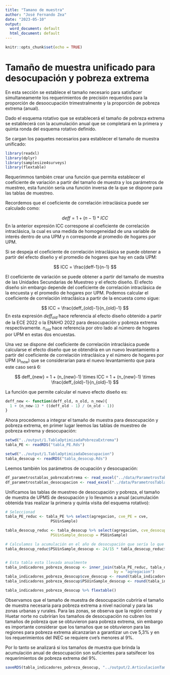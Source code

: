 ---
title: "Tamano de muestra"
author: "José Fernando Zea"
date: "2023-05-10"
output:
  word_document: default
  html_document: default
---

```{r setup, include=FALSE}
knitr::opts_chunk$set(echo = TRUE)
```

# Tamaño de muestra unificado para desocupación y pobreza extrema

En esta sección se establece el tamaño necesario para satisfacer simultaneamente los requerimientos de precisión  requeridos para la proporción de desoocupación trimestralmente y la proporción de pobreza extrema (anual).

Dado el esquema rotativo que se establecerá el tamaño de pobreza extrema se establecerá con la acumulación anual que se completará en la primera y quinta ronda del esquema rotativo definido.

Se cargan los paquetes necesarios para  establecer el tamaño de muestra unificado:


```{r, warning=FALSE, message=FALSE}
library(readxl)
library(dplyr)
library(samplesize4surveys)
library(flextable)
```

Requerimmos también crear una función que permita establecer el coeficiente de variación a partir del tamaño de muestra y los parámetros de muestreo, esta función sería una función inversa de la que se dispone para las tablas de muestreo.

Recordemos que el coeficiente de correlación intraclásica puede ser calculado como:

$$
deff = 1 + (n-1) * ICC 
$$
En la anterior expresión ICC correspone al coeficiente de correlación intraclásica, la cual es una medida de homogeneidad de una variable de interés dentro de una UPM y n corresponde al promedio de hogares por UPM.

Si se despeja el coeficiente de correlación intraclásica se puede obtener a partir del efecto diseño y el promedio de hogares que hay en cada UPM:

$$
ICC = \frac{deff-1}{n-1}
$$

El coeficiente de variación se puede obtener a partir del tamaño de muestra de las Unidades Secundarias de Muestreo y el efecto diseño.
El efecto diseño sin embargo depende del coeficiente de correlación intraclásica de la encuesta y el promedio de hogares por UPM. Podemos calcular el coeficiente de correlación intraclásica a partir de la encuesta como sigue:


$$
ICC = \frac{deff_{old}-1}{n_{old}-1}
$$
En esta expresión $deff_{old}$ hace referencia al efecto diseño obtenido a partir de la ECE 2022 o la ENAHO 2022 para desocupación y pobreza extrema respectivamente.
$n_{old}$ hace referencia por otro lado al número de hogares por UPM en estas dos encuestas.

Una vez se dispone del coeficiente de correlación intraclásica puede calcularse el efecto diseño que se obtendría en un nuevo levantamiento a partir del coeficiente de correlación intraclásica y el número de hogares por UPM ($n_{new}$) que se considerarían para el nuevo levantamiento que para este caso será 6:


$$
deff_{new} = 1 + (n_{new}-1) \times ICC = 1 + (n_{new}-1) \times \frac{deff_{old}-1}{n_{old}-1} 
$$

La función que permite calcular el nuevo efecto diseño es:

```{r}
deff_new <- function(deff_old, n_old, n_new){
  1 + (n_new-1) * ((deff_old - 1) / (n_old - 1)) 
}
```

Ahora procedemos a integrar el tamaño de muestra para desocupación y pobreza extrema, en primer lugar leemos las tablas de muestreo de pobreza extrema y desocupación:

```{r}
setwd("../output/1.TablaOptimizadaPobrezaExtrema")
tabla_PE <- readRDS("tabla_PE.Rds")
```

```{r}
setwd("../output/1.TablaOptimizadaDesocupacion")
tabla_desocup <- readRDS("tabla_desocup.Rds")
```

Leemos también los parámetros de ocupación y desocupación:


```{r}
df_parametrostablas_pobrezaExtrema <- read_excel("../data/ParametrosTablasMuestreo_PobrezaExtrema.xlsx")
df_parametrostablas_desocupacion <- read_excel("../data/ParametrosTablasMuestreo_Desempleo.xlsx") 
```


Unificamos las tablas de muestreo de desocupación y pobreza, el tamaño de muestra de UPMS de desoupación y lo llevamos a anual (acumulación obtenida tras realizar la primera y quinta visita del esquema rotativo):

```{r}
# Seleccionad
tabla_PE_reduc <- tabla_PE %>% select(agregacion, cve_PE = cve, 
                    PSUinSample)

tabla_desocup_reduc <- tabla_desocup %>% select(agregacion, cve_desocup = cve, 
                    PSUinSample_desocup = PSUinSample)

# Calculamos la acumulación en el año de desocupación que sería lo que se usaría en desocupación
tabla_desocup_reduc$PSUinSample_desocup <- 24/15 * tabla_desocup_reduc$PSUinSample_desocup


# Esta tabla esta llevada anualmente
tabla_indicadores_pobreza_desocup <- inner_join(tabla_PE_reduc, tabla_desocup_reduc,
                                                by = "agregacion")
tabla_indicadores_pobreza_desocup$cve_desocup <- round(tabla_indicadores_pobreza_desocup$cve_desocup, 3)
tabla_indicadores_pobreza_desocup$PSUinSample_desocup <- round(tabla_indicadores_pobreza_desocup$PSUinSample_desocup,0)

tabla_indicadores_pobreza_desocup %>% flextable()
```

Observamos que el tamaño de muestra de desocupación cubriría el tamaño de muestra necesaria para pobreza extrema a nivel nacional y para las zonas urbanas y rurales.
Para las zonas, se observa que la región central y Huetar norte no cubrirían los tamaños de desocupación no cubren los tamaños de pobreza que se obtuvieron para pobreza extrema, sin embargo es importante considerar que los tamaños que se obtuvieron para las regiones para pobreza extrema alcanzarían a garantizar un cve 5,3% y en los requerimientos del INEC se requiere cve's menores al 9%.

Por lo tanto se analizará si los tamaños de muestra que brinda la acumulación anual de desocupación son suficientes para satsifecer los requerimientos de pobreza extrema del 9%.


```{r}
saveRDS(tabla_indicadores_pobreza_desocup, "../output/2.ArticulacionTamMuestra/tabla_indicadores_pobreza_desocup.Rds")
```


